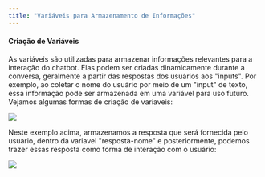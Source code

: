 ```yaml
---
title: "Variáveis para Armazenamento de Informações"
---
```


#### Criação de Variáveis

As variáveis são utilizadas para armazenar informações relevantes para a interação do chatbot. Elas podem ser criadas dinamicamente durante a conversa, geralmente a partir das respostas dos usuários aos "inputs". Por exemplo, ao coletar o nome do usuário por meio de um "input" de texto, essa informação pode ser armazenada em uma variável para uso futuro. Vejamos algumas formas de criação de variaveis:

![](/images/fluxo/image5.png)

Neste exemplo acima, armazenamos a resposta que será fornecida pelo usuario, dentro da variavel "resposta-nome" e posteriormente, podemos trazer essas resposta como forma de interação com o usuário:

![](/images/fluxo/image6.png)